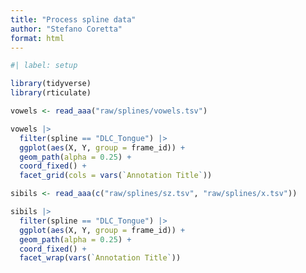```yaml
---
title: "Process spline data"
author: "Stefano Coretta"
format: html
---
```


```r
#| label: setup

library(tidyverse)
library(rticulate)
```


```r
vowels <- read_aaa("raw/splines/vowels.tsv")
```

```r
vowels |> 
  filter(spline == "DLC_Tongue") |> 
  ggplot(aes(X, Y, group = frame_id)) +
  geom_path(alpha = 0.25) +
  coord_fixed() +
  facet_grid(cols = vars(`Annotation Title`))
```

```r
sibils <- read_aaa(c("raw/splines/sz.tsv", "raw/splines/x.tsv"))
```

```r
sibils |> 
  filter(spline == "DLC_Tongue") |> 
  ggplot(aes(X, Y, group = frame_id)) +
  geom_path(alpha = 0.25) +
  coord_fixed() +
  facet_wrap(vars(`Annotation Title`))
```

